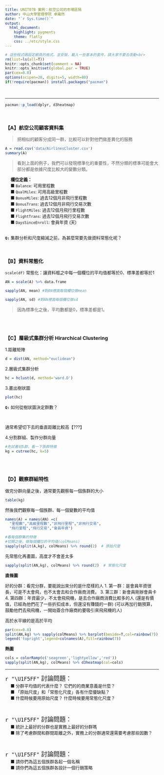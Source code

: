 ```yaml
---
title: UNIT07B 案例：航空公司的市場區隔
author: 中山大學管理學院 卓雍然
date: "`r Sys.time()`"
output: 
  html_document:
    highlight: pygments
    theme: flatly
    css: ../etc/style.css
---
```


```r
# 這些程式碼設定網頁的格式，並安裝、載入一些基本的套件，請大家不要去改動<br>
rm(list=ls(all=T))
knitr::opts_chunk$set(comment = NA)
knitr::opts_knit$set(global.par = TRUE)
par(cex=0.8)
options(scipen=20, digits=5, width=80)
if(!require(pacman)) install.packages("pacman")
```
<br><hr>

```r
pacman::p_load(dplyr, d3heatmap)
```
<br>

### 【A】航空公司顧客資料集

> 把相似的顧客分成同一群，比較可以針對他們做差異化的服務

```r
A = read.csv('data/AirlinesCluster.csv')
summary(A)
```

> 看到上面的例子，我們可以發現標準化的重要性，不然分類的標準可能會大部分都是依據尺度比較大的變數分類。

&emsp; **欄位定義：**<br>
&emsp; ■ `Balance`: 可用里程數<br>
&emsp; ■ `QualMiles`: 可用高級里程數<br>
&emsp; ■ `BonusMiles`: 過去12個月非飛行里程數<br>
&emsp; ■ `BonusTrans`: 過去12個月非飛行交易次數<br>
&emsp; ■ `FlightMiles`: 過去12個月飛行里程數<br>
&emsp; ■ `FlightTrans`: 過去12個月飛行交易次數<br>
&emsp; ■ `DaysSinceEnroll`: 會員年資 (天)<br><br>

<p class="qiz">
**`Q:`** 集群分析和尺度縮減之前，為甚麼常要先做資料常態化呢？<br>
</p class="qiz"><br>


### 【B】資料常態化

<p class="wwl">
`scale(df)` 常態化：讓資料框之中每一個欄位的平均值都等於0、標準差都等於1<br>
</p class="wwl">

```r
AN = scale(A) %>% data.frame
```

```r
sapply(AN, mean) #對AN裡面每個欄位做mean
```

```r
sapply(AN, sd) #對AN裡面每個欄位做sd
```

> 因為標準化之後，平均數都是0，標準差都是1。

<br><br>

### 【C】層級式集群分析 Hirarchical Clustering  

1.距離矩陣
```r
d = dist(AN, method="euclidean")
```

2.層級式集群分析
```r
hc = hclust(d, method='ward.D')
```

3.畫出樹狀圖
```r
plot(hc)
```

<p class="qiz">
**`Q:`** 如何從樹狀圖決定群數？<br>
</p class="qiz"><br>

通常希望切下去的垂直距離比較高【???】

4.分割群組、製作分群向量 
```r
#先試著切5群，看一下族群特徵
kg = cutree(hc, k=5)
```
<br><br>


### 【D】觀察群組特性
做完分群向量之後，通常要先觀察每一個族群的大小
```r
table(kg)
```

然後我們觀察每一個族群、每一個變數的平均值
```r
names(A) = names(AN) =c(
  "里程數","高級里程數","非飛行里程","非飛行交易",
  "飛行里程","飛行交易","會員年資")

#看每個群集的特徵
#切開之後，做每個欄位的平均值(colMeans)
sapply(split(A,kg), colMeans) %>% round(2)  # 原始尺度 
```

先常態化再畫圖，高度才不會差太多
```r
sapply(split(AN,kg), colMeans) %>% round(2)  # 常態化尺度 
```

**直條圖**

好的分群：看完分群，要能說出來分的是什麼樣的人
1. 第一群：是會員年資很長，可是不太會飛，也不太會去和合作廠商消費。
3. 第三群：新會員剛辦會員卡
4. 第四群：年資最少，不太會飛飛機，是去合作廠商消費比較多的人
   (還是有價值，已經為他們花了一些折扣成本，但還沒有賺錢的一群)
   (可以再加行銷預算，鼓勵他們去飛飛機，一開始簽合作廠商約要吸引來飛飛機的人)

高於水平線的是高於平均

```r
par(cex=0.8)
split(AN,kg) %>% sapply(colMeans) %>% barplot(beside=T,col=rainbow(7))
legend('topright',legend=colnames(A),fill=rainbow(7))
```

**熱圖**
```r
cols = colorRamp(c('seagreen','lightyellow','red'))
sapply(split(AN,kg), colMeans) %>% d3heatmap(col=cols)
```
<hr>

<p class="qiz">
<span style="font-size:20px">`r "\U1F5FF"` 討論問題：</span><br>
&emsp; ■ 分群平均值的代表什麼？ 它們的的商業意義是什麼？<br>
&emsp; ■ 「原始尺度」和「常態化尺度」各有什麼優缺點？<br>
&emsp; ■ 什麼時候要用原始尺度？ 什麼時候要用常態化尺度？<br>
</p class="qiz"><br>

<p class="qiz">
<span style="font-size:20px">`r "\U1F5FF"` 討論問題：</span><br>
&emsp; ■ 統計上最好的分群也是實務上最好的分群嗎<br>
&emsp; ■ 除了考慮群間和群間距離之外，實務上的分群通常還需要考慮那些因數？<br>
</p class="qiz"><br>

<p class="qiz">
<span style="font-size:20px">`r "\U1F5FF"` 討論問題：</span><br>
&emsp; ■ 請你們為這五個族群各起一個名稱<br>
&emsp; ■ 請你們為這五個族群各設計一個行銷策略<br>
</p class="qiz"><br><br><br>


